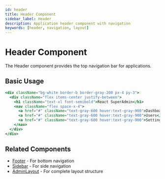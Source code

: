 ```yaml
---
id: header
title: Header Component
sidebar_label: Header
description: Application header component with navigation
keywords: [header, navigation, layout]
---
```


# Header Component

The Header component provides the top navigation bar for applications.

## Basic Usage

```jsx live
<div className="bg-white border-b border-gray-200 px-4 py-3">
  <div className="flex items-center justify-between">
    <h1 className="text-xl font-semibold">React SuperAdmin</h1>
    <nav className="flex space-x-4">
      <a href="#" className="text-gray-600 hover:text-gray-900">Dashboard</a>
      <a href="#" className="text-gray-600 hover:text-gray-900">Users</a>
      <a href="#" className="text-gray-600 hover:text-gray-900">Settings</a>
    </nav>
  </div>
</div>
```

## Related Components

- [Footer](/docs/components/footer) - For bottom navigation
- [Sidebar](/docs/components/sidebar) - For side navigation
- [AdminLayout](/docs/components/admin-layout) - For complete layout structure
